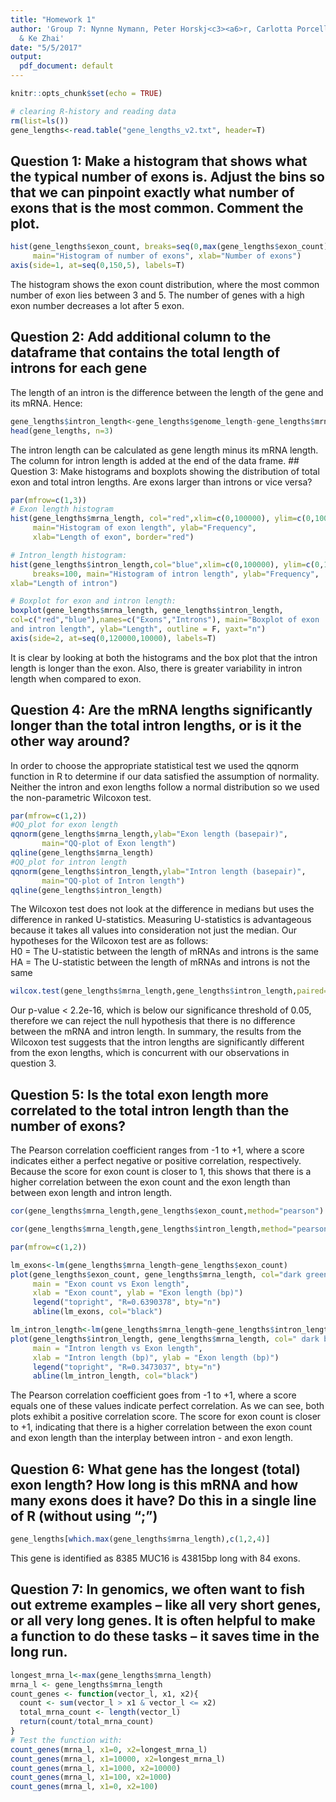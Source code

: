 ```yaml
---
title: "Homework 1"
author: 'Group 7: Nynne Nymann, Peter Horskj<c3><a6>r, Carlotta Porcelli, Max Tomlinson
  & Ke Zhai'
date: "5/5/2017"
output:
  pdf_document: default
---
```


```r
knitr::opts_chunk$set(echo = TRUE)
```

```r
# clearing R-history and reading data
rm(list=ls())
gene_lengths<-read.table("gene_lengths_v2.txt", header=T)
```
## Question 1: Make a histogram that shows what the typical number of exons is. Adjust the bins so that we can pinpoint exactly what number of exons that is the most common. Comment the plot.  
```r
hist(gene_lengths$exon_count, breaks=seq(0,max(gene_lengths$exon_count),by=1), xaxt="n",
     main="Histogram of number of exons", xlab="Number of exons")  
axis(side=1, at=seq(0,150,5), labels=T)

```

The histogram shows the exon count distribution, where the most common number of exon lies between 3 and 5. The number of genes with a high exon number decreases a lot after 5 exon.

## Question 2: Add additional column to the dataframe that contains the total length of introns for each gene  
The length of an intron is the difference between the length of the gene and its mRNA. Hence:  
```r
gene_lengths$intron_length<-gene_lengths$genome_length-gene_lengths$mrna_length
head(gene_lengths, n=3)
```
The intron length can be calculated as gene length minus its mRNA length. The column for intron length is added at the end of the data frame.
## Question 3: Make histograms and boxplots showing the distribution of total exon and total intron lengths. Are exons larger than introns or vice versa?  
```r
par(mfrow=c(1,3))
# Exon length histogram
hist(gene_lengths$mrna_length, col="red",xlim=c(0,100000), ylim=c(0,10000), breaks=100, 
     main="Histogram of exon length", ylab="Frequency", 
     xlab="Length of exon", border="red")

# Intron_length histogram: 
hist(gene_lengths$intron_length,col="blue",xlim=c(0,100000), ylim=c(0,10000),
     breaks=100, main="Histogram of intron length", ylab="Frequency", 
xlab="Length of intron")

# Boxplot for exon and intron length:
boxplot(gene_lengths$mrna_length, gene_lengths$intron_length,
col=c("red","blue"),names=c("Exons","Introns"), main="Boxplot of exon 
and intron length", ylab="Length", outline = F, yaxt="n")
axis(side=2, at=seq(0,120000,10000), labels=T)
```

It is clear by looking at both the histograms and the box plot that the intron length is longer than the exon. Also, there is greater variability in intron length when compared to exon.  

## Question 4: Are the mRNA lengths significantly longer than the total intron lengths, or is it the other way around?  
In order to choose the appropriate statistical test we used the qqnorm function in R to determine if our data satisfied the assumption of normality. Neither the intron and exon lengths follow a normal distribution so we used the non-parametric Wilcoxon test.  
```r
par(mfrow=c(1,2))
#QQ_plot for exon length
qqnorm(gene_lengths$mrna_length,ylab="Exon length (basepair)",
       main="QQ-plot of Exon length")
qqline(gene_lengths$mrna_length)
#QQ_plot for intron length       
qqnorm(gene_lengths$intron_length,ylab="Intron length (basepair)",
       main="QQ-plot of Intron length")
qqline(gene_lengths$intron_length)
```
The Wilcoxon test does not look at the difference in medians but uses the difference in ranked U-statistics. Measuring U-statistics is advantageous because it takes all values into consideration not just the median.
Our hypotheses for the Wilcoxon test are as follows:   
H0 = The U-statistic between the length of mRNAs and introns is the same   
HA = The U-statistic between the length of mRNAs and introns is not the same   
```r
wilcox.test(gene_lengths$mrna_length,gene_lengths$intron_length,paired=T)
```
Our p-value < 2.2e-16, which is below our significance threshold of 0.05, therefore we can reject the null hypothesis that there is no difference between the mRNA and intron length. In summary, the results from the Wilcoxon test suggests that the intron lengths are significantly different from the exon lengths, which is concurrent with our observations in question 3.

## Question 5: Is the total exon length more correlated to the total intron length than the number of exons?
The Pearson correlation coefficient ranges from -1 to +1, where a score indicates either a perfect negative or positive correlation, respectively. Because the score for exon count is closer to 1, this shows that there is a higher correlation between the exon count and the exon length than between exon length and intron length.
```r
cor(gene_lengths$mrna_length,gene_lengths$exon_count,method="pearson")
```
```r
cor(gene_lengths$mrna_length,gene_lengths$intron_length,method="pearson")
```
```r
par(mfrow=c(1,2))

lm_exons<-lm(gene_lengths$mrna_length~gene_lengths$exon_count)
plot(gene_lengths$exon_count, gene_lengths$mrna_length, col="dark green", 
     main = "Exon count vs Exon length",
     xlab = "Exon count", ylab = "Exon length (bp)")
     legend("topright", "R=0.6390378", bty="n")
     abline(lm_exons, col="black")

lm_intron_length<-lm(gene_lengths$mrna_length~gene_lengths$intron_length)
plot(gene_lengths$intron_length, gene_lengths$mrna_length, col=" dark blue",
     main = "Intron length vs Exon length",
     xlab = "Intron length (bp)", ylab = "Exon length (bp)")
     legend("topright", "R=0.3473037", bty="n")
     abline(lm_intron_length, col="black")
```
The Pearson correlation coefficient goes from -1 to +1, where a score equals one of these values indicate perfect correlation. As we can see, both plots exhibit a positive correlation score. The score for exon count is closer to +1, indicating that there is a higher correlation between the exon count and exon length than the interplay between intron - and exon length.  

## Question 6: What gene has the longest (total) exon length? How long is this mRNA and how many exons does it have?  Do this in a single line of R (without using “;”)
```r
gene_lengths[which.max(gene_lengths$mrna_length),c(1,2,4)]
```
This gene is identified as 8385 MUC16 is 43815bp long with 84 exons.

## Question 7: In genomics, we often want to fish out extreme examples – like all very short genes, or all very long genes. It is often helpful to make a function to do these tasks – it saves time in the long run.
```r
longest_mrna_l<-max(gene_lengths$mrna_length)
mrna_l <- gene_lengths$mrna_length
count_genes <- function(vector_l, x1, x2){
  count <- sum(vector_l > x1 & vector_l <= x2)
  total_mrna_count <- length(vector_l)
  return(count/total_mrna_count)
}
# Test the function with:
count_genes(mrna_l, x1=0, x2=longest_mrna_l)
count_genes(mrna_l, x1=10000, x2=longest_mrna_l)
count_genes(mrna_l, x1=1000, x2=10000)
count_genes(mrna_l, x1=100, x2=1000)
count_genes(mrna_l, x1=0, x2=100)
```


